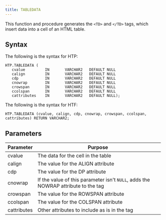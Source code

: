 ```yaml
---
title: TABLEDATA
---
```


This function and procedure generates the `<TD>` and `</TD>` tags, which insert data into a cell of an HTML table.

## Syntax

The following is the syntax for HTP:

```
HTP.TABLEDATA (
   cvalue         IN       VARCHAR2   DEFAULT NULL
   calign         IN       VARCHAR2   DEFAULT NULL
   cdp            IN       VARCHAR2   DEFAULT NULL
   cnowrap        IN       VARCHAR2   DEFAULT NULL
   crowspan       IN       VARCHAR2   DEFAULT NULL
   ccolspan       IN       VARCHAR2   DEFAULT NULL
   cattributes    IN       VARCHAR2   DEFAULT NULL);
```

The following is the syntax for HTF:

```
HTP.TABLEDATA (cvalue, calign, cdp, cnowrap, crowspan, ccolspan, cattributes) RETURN VARCHAR2;
```

## Parameters

| Parameter | Purpose  |
| --------- | -------- |
| cvalue | The data for the cell in the table |
| calign | The value for the ALIGN attribute |
| cdp | The value for the DP attribute |
| cnowrap | If the value of this parameter isn't `NULL`, adds the NOWRAP attribute to the tag |
| crowspan | The value for the ROWSPAN attribute |
| ccolspan | The value for the COLSPAN attribute |
| cattributes | Other attributes to include as is in the tag |
